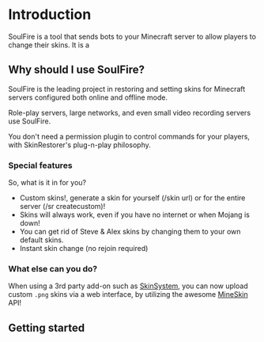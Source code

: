 # Introduction

SoulFire is a tool that sends bots to your Minecraft server to allow players to change their skins. It is a

## Why should I use SoulFire?

SoulFire is the leading project in restoring and setting skins for Minecraft servers configured both online and
offline mode.

Role-play servers, large networks, and even small video recording servers use SoulFire.

You don't need a permission plugin to control commands for your players, with SkinRestorer's plug-n-play philosophy.

### Special features

So, what is it in for you?

* Custom skins!, generate a skin for yourself (/skin url) or for the entire server (/sr createcustom)!
* Skins will always work, even if you have no internet or when Mojang is down!
* You can get rid of Steve & Alex skins by changing them to your own default skins.
* Instant skin change (no rejoin required)

### What else can you do?

When using a 3rd party add-on such as [SkinSystem](https://github.com/SoulFire/SkinSystem), you can now upload
custom `.png` skins via a web interface, by utilizing the awesome [MineSkin](https://mineskin.org) API!

## Getting started


<div className="mt-4">
    <Card arrow title="Install SoulFire" href="/docs/installation">
    </Card>
</div>
